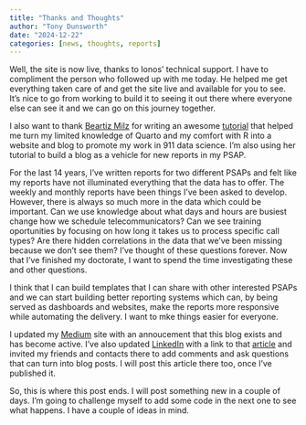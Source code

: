 ```yaml
---
title: "Thanks and Thoughts"
author: "Tony Dunsworth"
date: "2024-12-22"
categories: [news, thoughts, reports]
---
```


Well, the site is now live, thanks to Ionos' technical support. I have to compliment the person who followed up with me today. He helped me get everything taken care of and get the site live and available for you to see. It's nice to go from working to build it to seeing it out there where everyone else can see it and we can go on this journey together. 

I also want to thank [Beartiz Milz](https://beamilz.com) for writing an awesome [tutorial](https://beamilz.com/posts/2022-06-05-creating-a-blog-with-quarto/en/) that helped me turn my limited knowledge of Quarto and my comfort with R into a website and blog to promote my work in 911 data science. I'm also using her tutorial to build a blog as a vehicle for new reports in my PSAP. 

For the last 14 years, I've written reports for two different PSAPs and felt like my reports have not illuminated everything that the data has to offer. The weekly and monthly reports have been things I've been asked to develop. However, there is always so much more in the data which could be important. Can we use knowledge about what days and hours are busiest change how we schedule telecommunicators? Can we see training oportunities by focusing on how long it takes us to process specific call types? Are there hidden correlations in the data that we've been missing because we don't see them? I've thought of these questions forever. Now that I've finished my doctorate, I want to spend the time investigating these and other questions.

I think that I can build templates that I can share with other interested PSAPs and we can start building better reporting systems which can, by being served as dashboards and websites, make the reports more responsive while automating the delivery. I want to mke things easier for everyone. 

I updated my [Medium](https://medium.com/@trdunsworth) site with an annoucement that this blog exists and has become active. I've also updated [LinkedIn](https://linkedin.com/in/tonyrdunsworth) with a link to that [article](https://medium.com/@trdunsworth/new-blog-new-goals-same-ol-me-107d3dec8cf6) and invited my friends and contacts there to add comments and ask questions that can turn into blog posts. I will post this article there too, once I've published it. 

So, this is where this post ends. I will post something new in a couple of days. I'm going to challenge myself to add some code in the next one to see what happens. I have a couple of ideas in mind. 